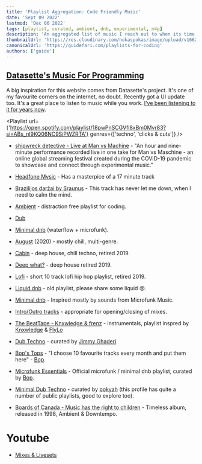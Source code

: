 ```yaml
---
title: 'Playlist Aggregation: Code Friendly Music'
date: 'Sept 09 2022'
lastmod: 'Dec 06 2022'
tags: [playlist, curated, ambient, dnb, experimental, m4p]
description: 'An aggregated list of music I reach out to when its time to work. Distraction-free(mostly) playlists, albums, & livesets that wont get in the way of concentrated work.'
thumbnailUrl: 'https://res.cloudinary.com/hokaspokas/image/upload/v1662704412/goosebumpsfm/de.jpg'
canonicalUrl: 'https://guidefari.com/playlists-for-coding'
authors: ['guide']
---
```


## [Datasette's Music For Programming](http://musicforprogramming.net/)
A big inspiration for this website comes from Datasette's project. It's one of my favourite corners on the internet, no doubt.
Recently got a UI update too. It's a great place to listen to music while you work. [I've been listening to it for years now](https://www.guidefari.com/playlists-for-coding/).
<br/>


<Playlist url={'https://open.spotify.com/playlist/18pwPnSCGVfl8xBm0Mvr83?si=ABs_nl9KQ06NC9SiPWZRTA'} genres={['techno', 'clicks & cuts']} />

- [shipwreck detective - Live at Man vs Machine](https://shipwreckdetective.bandcamp.com/album/live-at-man-vs-maschine) - "An hour and nine-minute performance recorded live in one take for Man vs Maschine - an online global streaming festival created during the COVID-19 pandemic to showcase and connect through experimental music."
- [Headfone Mvsic](https://drivenbyattraction.bandcamp.com/album/headfone-mvsic) - Has a masterpice of a  17 minute track
- [Brazilijos dar​ž​ai by Sraunus](https://sraunus.bandcamp.com/album/brazilijos-dar-ai) - This track has never let me down, when I need to calm the mind.
- [Ambient](https://open.spotify.com/playlist/5vhNkJdvdPCs7GhLZDJ7R5?si=CTAwcZP5S-OcyW5F4weyGg) - distraction free playlist for coding. <br/>
- [Dub](https://open.spotify.com/playlist/1IsMOpogKs7R67Ze7r1maM?si=pFWLHHwJRtiTv0eJ5i3FNQ)
- [Minimal dnb](https://open.spotify.com/playlist/7hrAjTBTbdfcvEuR2gKbre?si=55FQonxHQH2d-d3xVEQ-7w) (waterflow + microfunk).<br/>
- [August](https://open.spotify.com/playlist/2EUE4tuMhz9B3clCBVNMVN?si=VflwIi6MSmqK1RLDlyudPw) (2020) - mostly chill, multi-genre.<br/>
- [Cabin](https://open.spotify.com/playlist/2ihiSD2Tm9Ne0qxbI2QStV?si=wijhCRd2TQCvdBlNacBhNw) - deep house, chill techno, retired 2019.<br/>
- [Deep what?](https://open.spotify.com/playlist/2KTN14tehFGNiDuFXjM3G7?si=RQc6NX9ZScmakfP2U2LuWg) - deep house retired 2019.<br/>
- [Lofi](https://open.spotify.com/playlist/1AN3rGyem8VEo1TOlHTAqz?si=atxST67gS9OeH-z63UgSiA) - short 10 track lofi hip hop playlist, retired 2019.<br/>
- [Liquid dnb](https://open.spotify.com/playlist/6bSNIXexU1PZRskz8u69uz?si=dyoYSzL7TiitPkiMIqrjAQ) - old playlist, please share some liquid 😢.<br/>
- [Minimal dnb](https://open.spotify.com/playlist/7p7PcRfFGwFbKJRYplbUQV?si=3wtRfXqRTz21-vJ8z4WtCA) - Inspired mostly by sounds from Microfunk Music.<br/>
- [Intro/Outro tracks](https://open.spotify.com/playlist/4vreRbi9ItdFN7smQn2I8p?si=-B5-naMnT2WNbjtgni46kA) - appropriate for opening/closing of mixes.<br/>
- [The BeatTape - Knxwledge & frenz](https://open.spotify.com/playlist/59rqNsdIJCpYEVilxdNh7d?si=Z_TiaI_SSSmExrIFhs_YZg) - instrumentals, playlist inspred by [Knxwledge](https://open.spotify.com/artist/17Zu03OgBVxgLxWmRUyNOJ?si=ktSHEQJ5RgqnFZXvAGDyxA) & [FlyLo](https://open.spotify.com/artist/29XOeO6KIWxGthejQqn793?si=nTrabomRR7C1FQCwzwQr_g)

- [Dub Techno](https://open.spotify.com/playlist/51rpsmosMio12mduQcdGab?si=xdquM7OsRXu4iBKEBlVDOA) - curated by [Jimmy Ghaderi](https://open.spotify.com/user/jippiex2k?si=Hg7qhOxLQnqXxRZKO2IEug).<br/>
- [Bop's Tops](https://open.spotify.com/playlist/0IqnfXO3Eq02rPFYlERFWW?si=YopgI6FXSCG53PcQqkkTyQ) - "I choose 10 favourite tracks every month and put them here" - [Bop](https://open.spotify.com/user/bopmuzyka?si=WQuohlbQTGeAIAhTw76klg).<br/>
- [Microfunk Essentials](https://open.spotify.com/playlist/3uzzl390yVR1qxADr89lox?si=gIB4g5KCTEKnR1_6YPXirA) - Official microfunk / minimal dnb playlist, curated by  [Bop](https://open.spotify.com/user/bopmuzyka?si=WQuohlbQTGeAIAhTw76klg).<br/>
- [Minimal Dub Techno](https://open.spotify.com/playlist/5IFBsuGk1bRPqmTlWV5NT6?si=Ol_XC6bbS-yNxaRRPYX1Ag) - curated by [pokyah](https://open.spotify.com/user/pokyah?si=yhgKvyG2TcmpIAbB_JfkOw) (this profile has quite a number of public playlists, good to explore too).<br/>
- [Boards of Canada - Music has the right to children](https://open.spotify.com/album/1vWnB0hYmluskQuzxwo25a?si=6hVe7RFETVeNQusb4Rhk-Q) - Timeless album, released in 1998, Ambient & Downtempo.

# Youtube

- [Mixes & Livesets](https://www.youtube.com/playlist?list=PLy64tqMRKcJQvKi1XTgSfY2WWMT_ZeN-x)<br/>
